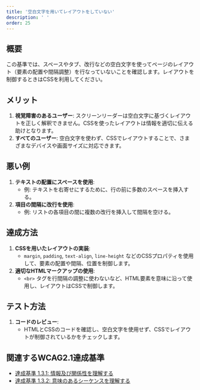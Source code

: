 ```yaml
---
title: '空白文字を用いてレイアウトをしていない'
description: ' '
order: 25
---
```


## 概要
この基準では、スペースやタブ、改行などの空白文字を使ってページのレイアウト（要素の配置や間隔調整）を行なっていないことを確認します。レイアウトを制御するときはCSSを利用してください。

## メリット
1. **視覚障害のあるユーザー**: スクリーンリーダーは空白文字に基づくレイアウトを正しく解釈できません。CSSを使ったレイアウトは情報を適切に伝える助けとなります。
2. **すべてのユーザー**: 空白文字を使わず、CSSでレイアウトすることで、さまざまなデバイスや画面サイズに対応できます。

## 悪い例
1. **テキストの配置にスペースを使用**:
    - 例: テキストを右寄せにするために、行の前に多数のスペースを挿入する。
2. **項目の間隔に改行を使用**:
    - 例: リストの各項目の間に複数の改行を挿入して間隔を空ける。

## 達成方法
1. **CSSを用いたレイアウトの実装**:
    - `margin`, `padding`, `text-align`, `line-height` などのCSSプロパティを使用して、要素の配置や間隔、位置を制御します。
2. **適切なHTMLマークアップの使用**:
    - `<br>` タグを行間隔の調整に使わないなど、HTML要素を意味に沿って使用し、レイアウトはCSSで制御します。

## テスト方法
1. **コードのレビュー**:
    - HTMLとCSSのコードを確認し、空白文字を使用せず、CSSでレイアウトが制御されているかをチェックします。

## 関連するWCAG2.1達成基準
- [達成基準 1.3.1: 情報及び関係性を理解する](https://waic.jp/translations/WCAG21/Understanding/info-and-relationships)
- [達成基準 1.3.2: 意味のあるシーケンスを理解する](https://waic.jp/translations/WCAG21/Understanding/meaningful-sequence.html)
